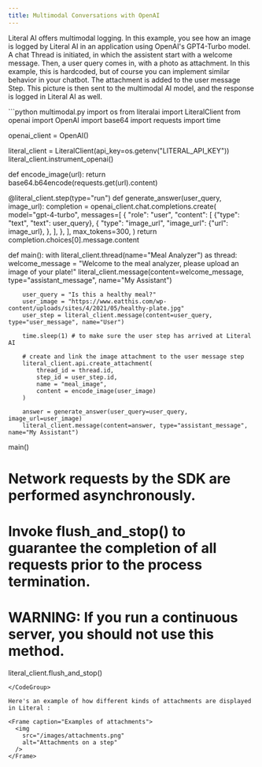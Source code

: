 ```yaml
---
title: Multimodal Conversations with OpenAI
---
```


Literal AI offers multimodal logging. In this example, you see how an image is logged by Literal AI in an application using OpenAI's GPT4-Turbo model. A chat Thread is initiated, in which the assistent start with a welcome message. Then, a user query comes in, with a photo as attachment. In this example, this is hardcoded, but of course you can implement similar behavior in your chatbot. The attachment is added to the user message Step. This picture is then sent to the multimodal AI model, and the response is logged in Literal AI as well. 

<CodeGroup>
```python multimodal.py
import os
from literalai import LiteralClient
from openai import OpenAI
import base64
import requests
import time

openai_client = OpenAI()

literal_client = LiteralClient(api_key=os.getenv("LITERAL_API_KEY"))
literal_client.instrument_openai()

def encode_image(url):
    return base64.b64encode(requests.get(url).content)

@literal_client.step(type="run")
def generate_answer(user_query, image_url):
    completion = openai_client.chat.completions.create(
        model="gpt-4-turbo",
        messages=[
            {
                "role": "user",
                "content": [
                    {"type": "text", "text": user_query},
                    {
                        "type": "image_url",
                        "image_url": {"url": image_url},
                    },
                ],
            },
        ],
        max_tokens=300,
    )
    return completion.choices[0].message.content

def main():
    with literal_client.thread(name="Meal Analyzer") as thread:
        welcome_message = "Welcome to the meal analyzer, please upload an image of your plate!"
        literal_client.message(content=welcome_message, type="assistant_message", name="My Assistant")

        user_query = "Is this a healthy meal?"
        user_image = "https://www.eatthis.com/wp-content/uploads/sites/4/2021/05/healthy-plate.jpg"
        user_step = literal_client.message(content=user_query, type="user_message", name="User")

        time.sleep(1) # to make sure the user step has arrived at Literal AI

        # create and link the image attachment to the user message step
        literal_client.api.create_attachment(
            thread_id = thread.id,
            step_id = user_step.id,
            name = "meal_image",
            content = encode_image(user_image)
        )

        answer = generate_answer(user_query=user_query, image_url=user_image)
        literal_client.message(content=answer, type="assistant_message", name="My Assistant")


main()
# Network requests by the SDK are performed asynchronously.
# Invoke flush_and_stop() to guarantee the completion of all requests prior to the process termination.
# WARNING: If you run a continuous server, you should not use this method.
literal_client.flush_and_stop()
```
</CodeGroup>

Here's an example of how different kinds of attachments are displayed in Literal :

<Frame caption="Examples of attachments">
  <img
    src="/images/attachments.png"
    alt="Attachments on a step"
  />
</Frame>